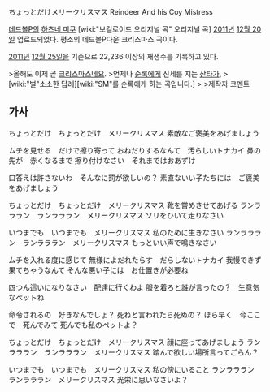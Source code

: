 ちょっとだけメリークリスマス
Reindeer And his Coy Mistress

[[데드볼P]]의 [[하츠네 미쿠]] [wiki:"보컬로이드 오리지널 곡" 오리지널 곡] [[2011년]] [[12월 20일]] 업로드되었다. 평소의 데드볼P다운 크리스마스 곡이다.

[[2011년]] [[12월 25일]]을 기준으로 22,236 이상의 재생수를 기록하고 있다.

>올해도 이제 곧 [[크리스마스]]네요.
>언제나 [[순록]]에게 신세를 지는 [[산타]]가,
>[wiki:"벌"소소한 답례][wiki:"SM"를 순록에게 하는 곡입니다.]
>
>제작자 코멘트

{{{#!html
<script type="text/javascript" src="http://ext.nicovideo.jp/thumb_watch/sm16470741"></script><noscript><a href="http://www.nicovideo.jp/watch/sm16470741">【ニコニコ動画】初音ミクのオリジナル曲　ちょっとだけメリークリスマス -Full ver.-</a></noscript>
</object>}}}

== 가사 ==
ちょっとだけ　ちょっとだけ　メリークリスマス
素敵なご褒美をあげましょう

ムチを見せる　だけで擦り寄って
おねだりするなんて　汚らしいトナカイ
鼻の先が　赤くなるまで
擦り付けなさい　それまではおあずけ

口答えは許さないわ　そんなに罰が欲しいの？
素直ないい子たちには　ご褒美をあげましょう

ちょっとだけ　ちょっとだけ　メリークリスマス
靴を嘗めさせてあげる
ランラララン　ランラララン　メリークリスマス
ソリをひいて走りなさい

いつまでも　いつまでも　メリークリスマス
私のために生きなさい
ランラララン　ランラララン　メリークリスマス
もっといい声で鳴きなさい

ムチを入れる度に感じて
無様によだれたらす　だらしないトナカイ
我慢できず　果てちゃうなんて
そんな悪い子には　お仕置きが必要ね

四つん這いになりなさい　配達に行くわよ
服を着ろと誰が言ったの？　生意気なペットね

命令されるの　好きなんでしょ？
死ねと言われたら死ぬの？
ほら早く　今ここで　死んでみて
死んでも私のペットよ？

ちょっとだけ　ちょっとだけ　メリークリスマス
顔に座ってあげましょう
ランラララン　ランラララン　メリークリスマス
踏んで欲しい場所言ってごらん？

いつまでも　いつまでも　メリークリスマス
私の傍にいること
ランラララン　ランラララン　メリークリスマス
光栄に思いなさいよ？ 

